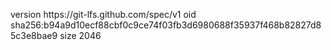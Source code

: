 version https://git-lfs.github.com/spec/v1
oid sha256:b94a9d10ecf88cbf0c9ce74f03fb3d6980688f35937f468b82827d85c3e8bae9
size 2046
